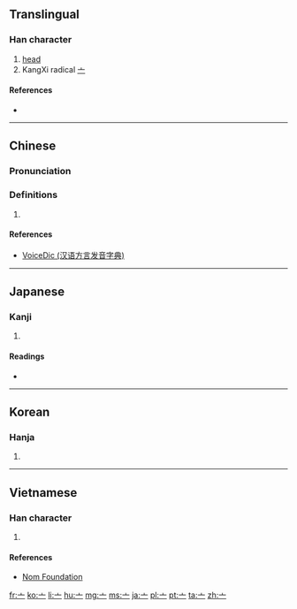 {{also|宀|丄|⊥|⟂}}
==Translingual==
{{stroke order|type=animate}}

===Han character===
{{Han char|rn=8|rad=亠|as=00|sn=2|four=00000|canj=XY|ids=⿱丶一 <small>(GTK)</small>,⿱丨一 <small>(J)</small>}}

# [[head]]
# KangXi radical [[Index:Chinese radical/亠|亠]]

====References====
* {{Han ref|kx=0088.020|dkj=00286|dj=0184.120|hdz=10279.040|uh=4EA0|ud=20128}}

----

==Chinese==
{{zh-forms}}

===Pronunciation===
{{zh-pron
|m=tóu
|c=tau4
|h=pfs=thêu
|mn=thiô
|w=
|mc=
|oc=
|ma=|ma2=
|cat=n
}}

===Definitions===
{{zh-hanzi}}

# {{defn|lang=zh|sort=亠00}}

====References====
* [http://cn.voicedic.com/ VoiceDic (汉语方言发音字典)]

----

==Japanese==

===Kanji===
{{ja-kanji|grade=9|rs=亠00}}

# {{defn|lang=ja|sort=亠00}}

====Readings====
* {{ja-readings|on=[[とう]] (tō), [[ず]] (zu)|kun=[[けいさん]] (keisan), [[なべぶた]] (nabebuta)}}

----

==Korean==

===Hanja===
{{ko-hanja|hangeul=두|rv=du|mr=tu}}

# {{defn|lang=ko|sort=亠00}}

----

==Vietnamese==

===Han character===
{{vi-hantu|[[đầu]]|rs=亠00}}

# {{defn|lang=vi|sort=亠00}}

====References====
* [http://nomfoundation.org/common/nom_details.php?codepoint=4ea0 Nom Foundation]

[[Category:CJKV radicals| ]]

[[fr:亠]]
[[ko:亠]]
[[li:亠]]
[[hu:亠]]
[[mg:亠]]
[[ms:亠]]
[[ja:亠]]
[[pl:亠]]
[[pt:亠]]
[[ta:亠]]
[[zh:亠]]